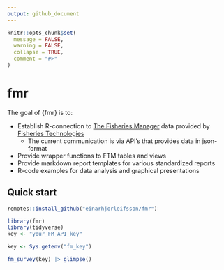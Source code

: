 ```yaml
---
output: github_document
---
```


<!-- README.md is generated from README.Rmd. Please edit that file -->

```r
knitr::opts_chunk$set(
  message = FALSE,
  warning = FALSE,
  collapse = TRUE,
  comment = "#>"
)
```

# fmr

<!-- badges: start -->
<!-- badges: end -->

The goal of {fmr} is to:

* Establish R-connection to [The Fisheries Manager](https://fimsehf.atlassian.net/wiki/spaces/FT/overview?homepageId=3175186440) data provided by [Fisheries Technologies](https://fishtech.is) 
  * The current communication is via API's that provides data in json-format
* Provide wrapper functions to FTM tables and views
* Provide markdown report templates for various standardized reports
* R-code examples for data analysis and graphical presentations

## Quick start

```r
remotes::install_github("einarhjorleifsson/fmr")
```


```r
library(fmr)
library(tidyverse)
key <- "your_FM_API_key"
```

```r
key <- Sys.getenv("fm_key")
```

```r
fm_survey(key) |> glimpse()
```


